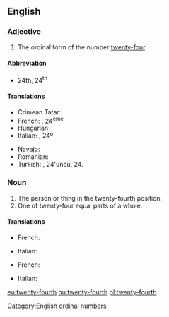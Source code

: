 ==English==

===Adjective===
{{en-adj|-}}

# The ordinal form of the number [[twenty-four]].

====Abbreviation====
* 24th, 24<sup>th</sup>

====Translations====
{{trans-top|the ordinal form of the number twenty-four}}
* Crimean Tatar: {{tø|crh|yigirmi dörtünci}}
* French: {{t|fr|vingt-quatrième}}, 24<sup>ème</sup>
* Hungarian: {{t+|hu|huszonnegyedik}}
* Italian: {{t|it|ventiquattresimo}}, 24º
{{trans-mid}}
* Navajo: {{tø|nv|naadįįdį́į́ʼ góneʼ}}
* Romanian: {{t|ro|douăzeci și patrulea}}
* Turkish: {{t|tr|yirmi dördüncü}}, 24'üncü, 24.
{{trans-bottom}}

===Noun===
{{en-noun}}

# The person or thing in the twenty-fourth position.
# One of twenty-four equal parts of a whole.

====Translations====
{{trans-top|person or thing in the twenty-fourth position}}
* French: {{t|fr|vingt-quatrième|m|f}}
{{trans-mid}}
* Italian: {{t|it|ventiquattresimo|m}}
{{trans-bottom}}

{{trans-top|one of twenty-four equal parts of a whole}}
* French: {{t|fr|vingt-quatrième|m}}
{{trans-mid}}
* Italian: {{t|it|ventiquattresimo|m}}
{{trans-bottom}}

[[Category:English ordinal numbers]]

[[eu:twenty-fourth]]
[[hu:twenty-fourth]]
[[pl:twenty-fourth]]